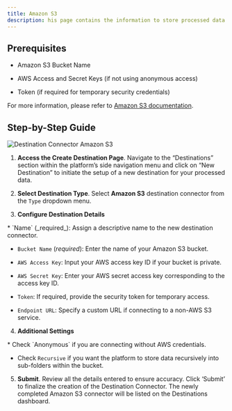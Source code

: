 ```yaml
---
title: Amazon S3 
description: his page contains the information to store processed data to Amazon S3.
---
```


## Prerequisites

*   Amazon S3 Bucket Name
    
*   AWS Access and Secret Keys (if not using anonymous access)
    
*   Token (if required for temporary security credentials)
    

For more information, please refer to [Amazon S3 documentation](https://docs.aws.amazon.com/AmazonS3/latest/userguide/Welcome.html).

## Step-by-Step Guide

![Destination Connector Amazon S3](img/platform/Destination-S3.png)

1.  **Access the Create Destination Page**. Navigate to the “Destinations” section within the platform’s side navigation menu and click on “New Destination” to initiate the setup of a new destination for your processed data.
    
2.  **Select Destination Type**. Select **Amazon S3** destination connector from the `Type` dropdown menu.
    
3.  **Configure Destination Details**
    
<Note>
*   `Name` (_required_): Assign a descriptive name to the new destination connector.
    
*   `Bucket Name` (_required_): Enter the name of your Amazon S3 bucket.
    
*   `AWS Access Key`: Input your AWS access key ID if your bucket is private.
    
*   `AWS Secret Key`: Enter your AWS secret access key corresponding to the access key ID.
    
*   `Token`: If required, provide the security token for temporary access.
    
*   `Endpoint URL`: Specify a custom URL if connecting to a non-AWS S3 service.
</Note>

4.  **Additional Settings**
    
<Note>
   *   Check `Anonymous` if you are connecting without AWS credentials.
    
*   Check `Recursive` if you want the platform to store data recursively into sub-folders within the bucket. 
</Note>

    

5.  **Submit**. Review all the details entered to ensure accuracy. Click ‘Submit’ to finalize the creation of the Destination Connector. The newly completed Amazon S3 connector will be listed on the Destinations dashboard.